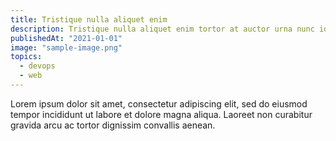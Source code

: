 ```yaml
---
title: Tristique nulla aliquet enim
description: Tristique nulla aliquet enim tortor at auctor urna nunc id cursus metus aliquam eleifend mi in nulla posuere sollicitudin aliquam
publishedAt: "2021-01-01"
image: "sample-image.png"
topics:
  - devops
  - web
---
```


Lorem ipsum dolor sit amet, consectetur adipiscing elit, sed do eiusmod tempor incididunt ut labore et dolore magna aliqua. Laoreet non curabitur gravida arcu ac tortor dignissim convallis aenean.